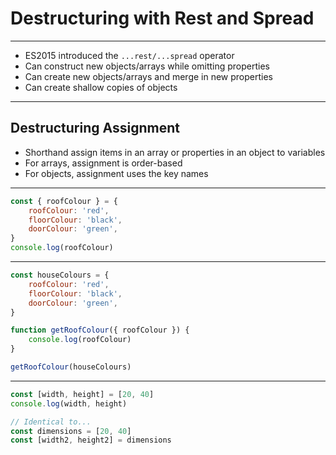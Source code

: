 
# Destructuring with Rest and Spread

---

- ES2015 introduced the `...rest/...spread` operator
- Can construct new objects/arrays while omitting properties
- Can create new objects/arrays and merge in new properties
- Can create shallow copies of objects 

---

## Destructuring Assignment
- Shorthand assign items in an array or properties in an object to variables
- For arrays, assignment is order-based
- For objects, assignment uses the key names

---

```javascript Assignment with Objects
const { roofColour } = {
    roofColour: 'red',
    floorColour: 'black',
    doorColour: 'green',
}
console.log(roofColour)
```

---

```javascript Assignment with Objects in Functions
const houseColours = {
    roofColour: 'red',
    floorColour: 'black',
    doorColour: 'green',
}

function getRoofColour({ roofColour }) {
    console.log(roofColour)
}

getRoofColour(houseColours)
```

---


```javascript Assignment with Arrays
const [width, height] = [20, 40]
console.log(width, height)

// Identical to...
const dimensions = [20, 40]
const [width2, height2] = dimensions
```
